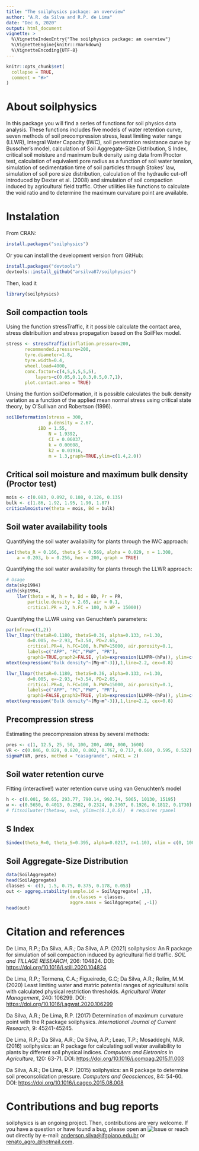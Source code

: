 ---
title: "The soilphysics package: an overview"
author: "A.R. da Silva and R.P. de Lima"
date: "Dec 6, 2020"
output: html_document
vignette: >
  %\VignetteIndexEntry{"The soilphysics package: an overview"}
  %\VignetteEngine{knitr::rmarkdown}
  %\VignetteEncoding{UTF-8}
---

```{r setup, echo = FALSE}
knitr::opts_chunk$set(
  collapse = TRUE,
  comment = "#>"
)
```

# About soilphysics
In this package you will find a series of functions for soil physics data analysis. These functions includes five models of water retention curve, seven methods of soil precompression stress, least limiting water range (LLWR), Integral Water Capacity (IWC), soil penetration resistance curve by Busscher's model, calculation of Soil Aggregate-Size Distribution, S Index, critical soil moisture and maximum bulk density using data from Proctor test, calculation of equivalent pore radius as a function of soil water tension, simulation of sedimentation time of soil particles through Stokes' law, simulation of soil pore size distribution, calculation of the hydraulic cut-off introduced by  Dexter et al. (2008) and simulation of soil compaction induced by agricultural field traffic. Other utilities like functions to calculate the void ratio and to determine the maximum curvature point are available. 

# Instalation

From CRAN:

```{r eval=FALSE}
install.packages("soilphysics")
```

Or you can install the development version from GitHub:

```{r, eval=FALSE}
install.packages("devtools")
devtools::install_github("arsilva87/soilphysics")
```

Then, load it

```{r warning=FALSE}
library(soilphysics) 
```

## Soil compaction tools

Using the function stressTraffic, it it possible calculate the contact area, stress distribuition and stress propagation based on the SoilFlex model. 

```{r}
stress <- stressTraffic(inflation.pressure=200, 
	   recommended.pressure=200, 
	   tyre.diameter=1.8, 
	   tyre.width=0.4, 
	   wheel.load=4000, 
	   conc.factor=c(4,5,5,5,5,5),
           layers=c(0.05,0.1,0.3,0.5,0.7,1), 
	   plot.contact.area = TRUE)

```

Unsing the funtion soilDeformation, it is possible calculates the bulk density variation as a function of the applied mean normal stress using critical state theory, by O'Sullivan and Robertson (1996). 

```{r}
soilDeformation(stress = 300,
                p.density = 2.67,
	        iBD = 1.55, 
                N = 1.9392, 
                CI = 0.06037, 
                k = 0.00608, 
                k2 = 0.01916,
                m = 1.3,graph=TRUE,ylim=c(1.4,2.0))

```


## Critical soil moisture and maximum bulk density (Proctor test)

```{r}
mois <- c(0.083, 0.092, 0.108, 0.126, 0.135)
bulk <- c(1.86, 1.92, 1.95, 1.90, 1.87)
criticalmoisture(theta = mois, Bd = bulk)
```

## Soil water availability tools

Quantifying the soil water availability for plants through the IWC approach:

```{r}
iwc(theta_R = 0.166, theta_S = 0.569, alpha = 0.029, n = 1.308, 
    a = 0.203, b = 0.256, hos = 200, graph = TRUE)
```

Quantifying the soil water availability for plants through the LLWR approach:

```{r}
# Usage
data(skp1994)
with(skp1994,
	llwr(theta = W, h = h, Bd = BD, Pr = PR,
		particle.density = 2.65, air = 0.1,
		critical.PR = 2, h.FC = 100, h.WP = 15000))
```		

Quantifying the LLWR using van Genuchten's parameters:

```{r}
par(mfrow=c(1,2))
llwr_llmpr(thetaR=0.1180, thetaS=0.36, alpha=0.133, n=1.30, 
        d=0.005, e=-2.93, f=3.54, PD=2.65,
        critical.PR=4, h.FC=100, h.PWP=15000, air.porosity=0.1,
        labels=c("AFP", "FC","PWP", "PR"),
        graph1=TRUE,graph2=FALSE, ylab=expression(LLMPR~(hPa)), ylim=c(15000,1))
mtext(expression("Bulk density"~(Mg~m^-3)),1,line=2.2, cex=0.8)

llwr_llmpr(thetaR=0.1180, thetaS=0.36, alpha=0.133, n=1.30, 
        d=0.005, e=-2.93, f=3.54, PD=2.65,
        critical.PR=4, h.FC=100, h.PWP=15000, air.porosity=0.1,
        labels=c("AFP", "FC","PWP", "PR"),
        graph1=FALSE,graph2=TRUE, ylab=expression(LLMPR~(hPa)), ylim=c(0.1,0.5))
mtext(expression("Bulk density"~(Mg~m^-3)),1,line=2.2, cex=0.8)
```

## Precompression stress

Estimating the precompression stress by several methods:

```{r}
pres <- c(1, 12.5, 25, 50, 100, 200, 400, 800, 1600)
VR <- c(0.846, 0.829, 0.820, 0.802, 0.767, 0.717, 0.660, 0.595, 0.532)
sigmaP(VR, pres, method = "casagrande", n4VCL = 2)
```

## Soil water retention curve

Fitting (interactive!) water retention curve using van Genuchten's model

```{r, echo=FALSE}
h <- c(0.001, 50.65, 293.77, 790.14, 992.74, 5065, 10130, 15195)
w <- c(0.5650, 0.4013, 0.2502, 0.2324, 0.2307, 0.1926, 0.1812, 0.1730)
# fitsoilwater(theta=w, x=h, ylim=c(0.1,0.6))  # requires rpanel
```

## S Index

```{r}
Sindex(theta_R=0, theta_S=0.395, alpha=0.0217, n=1.103, xlim = c(0, 1000))
```

## Soil Aggregate-Size Distribution

```{r}
data(SoilAggregate)
head(SoilAggregate)
classes <- c(3, 1.5, 0.75, 0.375, 0.178, 0.053)
out <- aggreg.stability(sample.id = SoilAggregate[ ,1], 
                        dm.classes = classes, 
                        aggre.mass = SoilAggregate[ ,-1])
head(out)
```

 
# Citation and references
De Lima, R.P.; Da Silva, A.R.; Da Silva, A.P. (2021) soilphysics: An R package for simulation of soil compaction induced by agricultural field traffic. *SOIL and TILLAGE RESEARCH*, 206: 104824. DOI: <https://doi.org/10.1016/j.still.2020.104824>

De Lima, R.P.; Tormena, C.A.; Figueiredo, G.C; Da Silva, A.R.; Rolim, M.M. (2020) Least limiting water and matric potential ranges of agricultural soils with calculated physical restriction thresholds. *Agricultural Water Management*, 240: 106299. DOI: <https://doi.org/10.1016/j.agwat.2020.106299>

Da Silva, A.R.; De Lima, R.P. (2017) Determination of maximum curvature point with the R package soilphysics. *International Journal of Current Research*, 9: 45241-45245.  

De Lima, R.P.; Da Silva, A.R.; Da Silva, A.P.; Leao, T.P.; Mosaddeghi, M.R. (2016) soilphysics: an R package for calculating soil water availability to plants by different soil physical indices. *Computers and Eletronics in Agriculture*, 120: 63-71. DOI: <https://doi.org/10.1016/j.compag.2015.11.003>

Da Silva, A.R.; De Lima, R.P. (2015) soilphysics: an R package to determine soil preconsolidation pressure. *Computers and Geosciences*, 84: 54-60. DOI: <https://doi.org/10.1016/j.cageo.2015.08.008>


# Contributions and bug reports

soilphysics is an ongoing project. Then, contributions are very welcome. If you have a question or have found a bug, please open an ![Issue](<https://github.com/arsilva87/soilphysics/issues>) or reach out directly by e-mail: <anderson.silva@ifgoiano.edu.br> or <renato_agro_@hotmail.com>.

